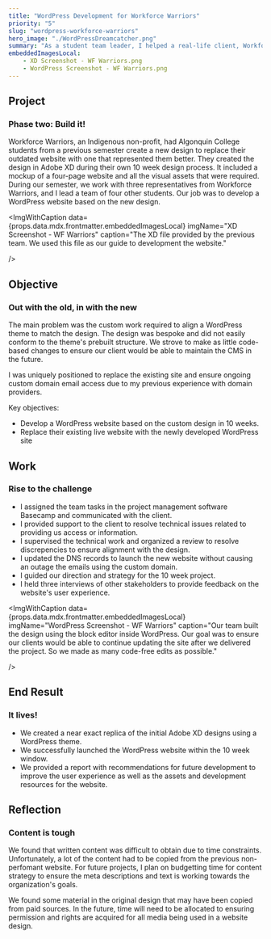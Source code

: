 ```yaml
---
title: "WordPress Development for Workforce Warriors"
priority: "5"
slug: "wordpress-workforce-warriors"
hero_image: "./WordPressDreamcatcher.png"
summary: "As a student team leader, I helped a real-life client, Workforce Warriors launch their website based on a bespoke design made by other students. This website replaced an outdated website and now represents them in a more appealing way."
embeddedImagesLocal:
    - XD Screenshot - WF Warriors.png
    - WordPress Screenshot - WF Warriors.png
---
```





## Project
### Phase two: Build it!
<SectionSummary
    summary="The web development effort for Workforce Warriors went from design to live in 10 weeks, based on a design they made previously."
 />
Workforce Warriors, an Indigenous non-profit, had Algonquin College students from a previous semester create a new design to replace their outdated website with one that represented them better. They created the design in Adobe XD during their own 10 week design process. It included a mockup of a four-page website and all the visual assets that were required. During our semester, we work with three representatives from Workforce Warriors, and I lead a team of four other students. Our job was to develop a WordPress website based on the new design.



<ImgWithCaption
    data={props.data.mdx.frontmatter.embeddedImagesLocal}
    imgName="XD Screenshot - WF Warriors"
    caption="The XD file provided by the previous team. We used this file as our guide to development the website."

 />
## Objective
### Out with the old, in with the new
<SectionSummary
    summary="The goal was to develop a functional website in WordPress to replace their existing website."
 />
The main problem was the custom work required to align a WordPress theme to match the design. The design was bespoke and did not easily conform to the theme's prebuilt structure. We strove to make as little code-based changes to ensure our client would be able to maintain the CMS in the future.

I was uniquely positioned to replace the existing site and ensure ongoing custom domain email access due to my previous experience with domain providers.

Key objectives:
- Develop a WordPress website based on the custom design in 10 weeks.
- Replace their existing live website with the newly developed WordPress site

## Work
### Rise to the challenge
<SectionSummary
    summary="As team manager, I was its client liason, supervised the technical work, modify critical settings and held stakeholder interviews."
 />
- I assigned the team tasks in the project management software Basecamp and communicated with the client. 
- I provided support to the client to resolve technical issues related to providing us access or information.
- I supervised the technical work and organized a review to resolve discrepencies to ensure alignment with the design.
- I updated the DNS records to launch the new website without causing an outage the emails using the custom domain.
- I guided our direction and strategy for the 10 week project.
- I held three interviews of other stakeholders to provide feedback on the website's user experience.

<ImgWithCaption
    data={props.data.mdx.frontmatter.embeddedImagesLocal}
    imgName="WordPress Screenshot - WF Warriors"
    caption="Our team built the design using the block editor inside WordPress. Our goal was to ensure our clients would be able to continue updating the site after we delivered the project. So we made as many code-free edits as possible."

 />

## End Result
### It lives!
<SectionSummary
    summary="We developed a functional, design-accurate site within 10 weeks."
 />
- We created a near exact replica of the initial Adobe XD designs using a WordPress theme.
- We successfully launched the WordPress website within the 10 week window.
- We provided a report with recommendations for future development to improve the user experience as well as the assets and development resources for the website.

## Reflection
### Content is tough
<SectionSummary
    summary="Obtaining quality written content and images was a challenge. More user testing and content strategy could have improved the end result."
 />
We found that written content was difficult to obtain due to time constraints. Unfortunately, a lot of the content had to be copied from the previous non-perfomant website. For future projects, I plan on budgetting time for content strategy to ensure the meta descriptions and text is working towards the organization's goals.

We found some material in the original design that may have been copied from paid sources. In the future, time will need to be allocated to ensuring permission and rights are acquired for all media being used in a website design.
